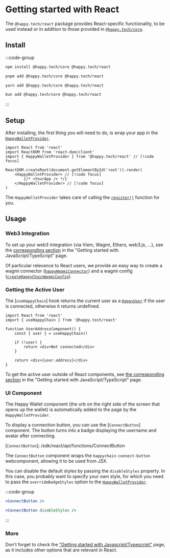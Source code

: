 # Getting started with React

The `@happy.tech/react` package provides React-specific functionality, to be used instead or in
addition to those provided in [`@happy.tech/core`][js-getting-started].

[js-getting-started]: /sdk/js/getting-started

## Install 
:::code-group

```bash [npm]
npm install @happy.tech/core @happy.tech/react
```

```bash [pnpm]
pnpm add @happy.tech/core @happy.tech/react
```

```bash [yarn]
yarn add @happy.tech/core @happy.tech/react
```

```bash [bun]
bun add @happy.tech/core @happy.tech/react
```

:::

## Setup

After installing, the first thing you will need to do, is wrap your app in the [`HappyWalletProvider`].

[`HappyWalletProvider`]: /sdk/react/api/functions/HappyWalletProvider

```tsx
import React from 'react'
import ReactDOM from 'react-dom/client'
import { HappyWalletProvider } from '@happy.tech/react' // [!code focus]

ReactDOM.createRoot(document.getElementById('root')).render(
    <HappyWalletProvider> // [!code focus]
        {/* <YourApp /> */}
    </HappyWalletProvider> // [!code focus]
)
```

The `HappyWalletProvider` takes care of calling the [`register()`] function for you.

[`register()`]: /sdk/js/api/functions/register

## Usage

### Web3 Integration

To set up your web3 integration (via Viem, Wagmi, Ethers, web3.js, ...), see the [corresponding
section][js-web3-integration] in the "Getting started with JavaScript/TypeScript" page.

Of particular relevance to React users, we provide an easy way to create a wagmi connector
([`happyWagmiConnector`]) and a wagmi config ([`createHappyChainWagmiConfig`]).

[`happyWagmiConnector`]: /sdk/js/api/functions/happyWagmiConnector
[`createHappyChainWagmiConfig`]: /sdk/js/api/functions/createHappyChainWagmiConfig

[js-web3-integration]: /sdk/js/getting-started#web3-integration

### Getting the Active User

The [`useHappyChain`] hook returns the current user as a [`HappyUser`]
if the user is connected, otherwise it returns undefined.

[`userHappyChain`]: /sdk/react/api/functions/useHappyChain
[`HappyUser`]: /sdk/js/api/type-aliases/HappyUser

```tsx twoslash
import React from 'react'
import { useHappyChain } from '@happy.tech/react'

function UserAddressComponent() {
    const { user } = useHappyChain()

    if (!user) {
        return <div>Not connected</div>
    }

    return <div>{user.address}</div>
}
```

To get the active user outside of React components, see [the corresponding section][js-active-user]
in the "Getting started with JavaScript/TypeScript" page.

[js-active-user]: /sdk/js/getting-started#getting-the-active-user

### UI Component

The Happy Wallet component (the orb on the right side of the screen that opens up the wallet)
is automatically added to the page by the `HappyWalletProvider`.

To display a connection button, you can use the [`ConnectButton`] component.
The button turns into a badge displaying the username and avatar after connecting.

[`ConnectButton`]; /sdk/react/api/functions/ConnectButton

The `ConnectButton` component wraps the `happychain-connect-button` webcomponent, allowing it to be
used from JSX.

You can disable the default styles by passing the `disableStyles` property. In this case, you
probably want to specify your own style, for which you need to pass the `overrideBadgeStyles` option
to the [`HappyWalletProvider`].

[`HappyWalletProvider`]: /sdk/react/api/functions/HappyWalletProvider

:::code-group

```jsx [Default Style] twoslash
<ConnectButton />
```

```jsx [Custom Style] twolash
<ConnectButton disableStyles />
```

:::

### More

Don't forget to check the ["Getting started with Javascript/Typescript"][js-getting-started] page,
as it includes other options that are relevant in React.
